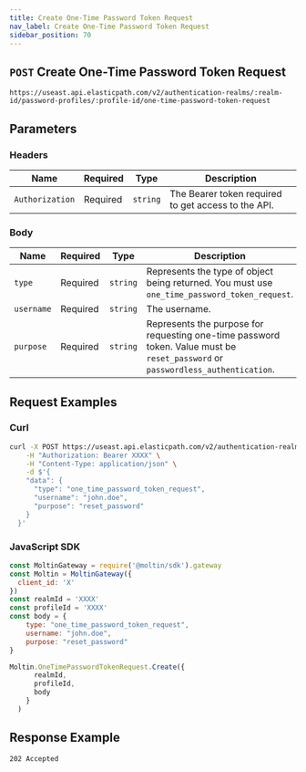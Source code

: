 ```yaml
---
title: Create One-Time Password Token Request
nav_label: Create One-Time Password Token Request
sidebar_position: 70
---
```


## `POST` Create One-Time Password Token Request

```http
https://useast.api.elasticpath.com/v2/authentication-realms/:realm-id/password-profiles/:profile-id/one-time-password-token-request
```

## Parameters

### Headers

| Name | Required | Type | Description |
| --- | --- | --- | --- |
| `Authorization` | Required | `string` | The Bearer token required to get access to the API.  |

### Body

| Name                            | Required | Type | Description                                                                                                                                                                                                                                                                      |
|---------------------------------|----------| --- |----------------------------------------------------------------------------------------------------------------------------------------------------------------------------------------------------------------------------------------------------------------------------------|
| `type`                          | Required | `string` | Represents the type of object being returned. You must use `one_time_password_token_request`.
| `username`                | Required | `string` | The username. |
| `purpose`                | Required | `string` | Represents the purpose for requesting one-time password token. Value must be `reset_password` or `passwordless_authentication`. |

## Request Examples

### Curl
```bash
curl -X POST https://useast.api.elasticpath.com/v2/authentication-realms/:realm-id/password-profiles/:profile-id/one-time-password-token-request \
    -H "Authorization: Bearer XXXX" \
    -H "Content-Type: application/json" \
    -d $'{
    "data": {
      "type": "one_time_password_token_request",
      "username": "john.doe",
      "purpose": "reset_password"
    }
  }'
```

### JavaScript SDK

```javascript
const MoltinGateway = require('@moltin/sdk').gateway
const Moltin = MoltinGateway({
  client_id: 'X'
})
const realmId = 'XXXX'
const profileId = 'XXXX'
const body = {
    type: "one_time_password_token_request",
    username: "john.doe",
    purpose: "reset_password"
}

Moltin.OneTimePasswordTokenRequest.Create({
      realmId,
      profileId,
      body
    }
  )
```

## Response Example
`202 Accepted`
